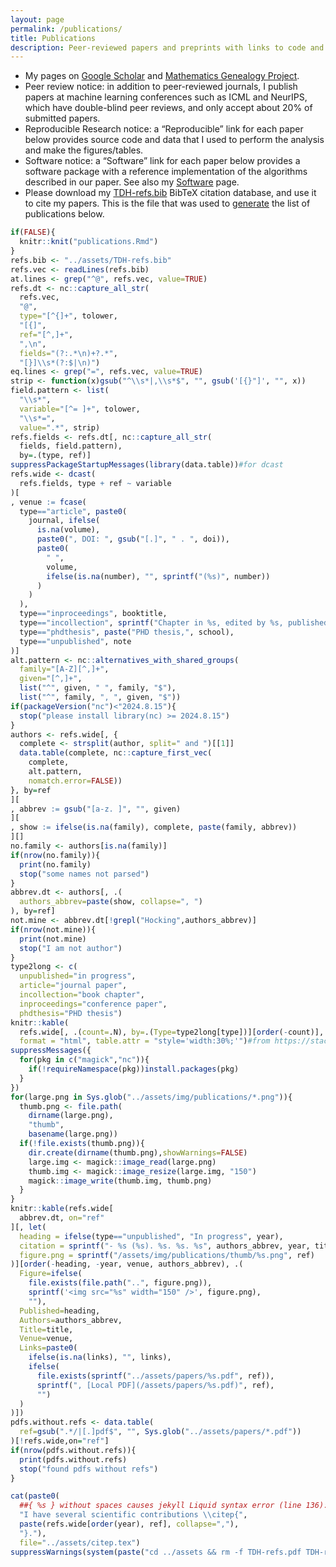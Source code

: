 ```yaml
---
layout: page
permalink: /publications/
title: Publications
description: Peer-reviewed papers and preprints with links to code and data
---
```


- My pages on
  [Google Scholar](https://scholar.google.ca/citations?user=c83d8tgAAAAJ)
  and
  [Mathematics Genealogy Project](https://www.genealogy.math.ndsu.nodak.edu/id.php?id=224469).
- Peer review notice: in addition to peer-reviewed journals, I publish
  papers at machine learning conferences such as ICML and NeurIPS, which
  have double-blind peer reviews, and only accept about 20% of
  submitted papers.
- Reproducible Research notice: a "Reproducible" link for each paper below
  provides source code and data that I used to perform the analysis and make
  the figures/tables.
- Software notice: a "Software" link for each paper below provides a software
  package with a reference implementation of the algorithms described
  in our paper. See also my [Software](https://tdhock.github.io/software/) page.
- Please download my [TDH-refs.bib](/assets/TDH-refs.bib) BibTeX
  citation database, and use it to cite my papers. This is the file
  that was used to
  [generate](https://tdhock.github.io/blog/2024/auto-pubs-page/) the
  list of publications below.

```r
if(FALSE){
  knitr::knit("publications.Rmd")
}
refs.bib <- "../assets/TDH-refs.bib"
refs.vec <- readLines(refs.bib)
at.lines <- grep("^@", refs.vec, value=TRUE)
refs.dt <- nc::capture_all_str(
  refs.vec,
  "@",
  type="[^{]+", tolower,
  "[{]",
  ref="[^,]+",
  ",\n",
  fields="(?:.*\n)+?.*",
  "[}]\\s*(?:$|\n)")
eq.lines <- grep("=", refs.vec, value=TRUE)
strip <- function(x)gsub("^\\s*|,\\s*$", "", gsub('[{}"]', "", x))
field.pattern <- list(
  "\\s*",
  variable="[^= ]+", tolower,
  "\\s*=",
  value=".*", strip)  
refs.fields <- refs.dt[, nc::capture_all_str(
  fields, field.pattern),
  by=.(type, ref)]
suppressPackageStartupMessages(library(data.table))#for dcast
refs.wide <- dcast(
  refs.fields, type + ref ~ variable
)[
, venue := fcase(
  type=="article", paste0(
    journal, ifelse(
      is.na(volume),
      paste0(", DOI: ", gsub("[.]", " . ", doi)),
      paste0(
        " ",
        volume,
        ifelse(is.na(number), "", sprintf("(%s)", number))
      )
    )
  ),
  type=="inproceedings", booktitle,
  type=="incollection", sprintf("Chapter in %s, edited by %s, published by %s", booktitle, editor, publisher),
  type=="phdthesis", paste("PHD thesis,", school),
  type=="unpublished", note
)]
alt.pattern <- nc::alternatives_with_shared_groups(
  family="[A-Z][^,]+",
  given="[^,]+",
  list("^", given, " ", family, "$"),
  list("^", family, ", ", given, "$"))
if(packageVersion("nc")<"2024.8.15"){
  stop("please install library(nc) >= 2024.8.15")
}
authors <- refs.wide[, {
  complete <- strsplit(author, split=" and ")[[1]]
  data.table(complete, nc::capture_first_vec(
    complete,
    alt.pattern,
    nomatch.error=FALSE))
}, by=ref
][
, abbrev := gsub("[a-z. ]", "", given)
][
, show := ifelse(is.na(family), complete, paste(family, abbrev))
][]
no.family <- authors[is.na(family)]
if(nrow(no.family)){
  print(no.family)
  stop("some names not parsed")
}
abbrev.dt <- authors[, .(
  authors_abbrev=paste(show, collapse=", ")
), by=ref]
not.mine <- abbrev.dt[!grepl("Hocking",authors_abbrev)]
if(nrow(not.mine)){
  print(not.mine)
  stop("I am not author")
}
type2long <- c(
  unpublished="in progress",
  article="journal paper",
  incollection="book chapter",
  inproceedings="conference paper",
  phdthesis="PHD thesis")
knitr::kable(
  refs.wide[, .(count=.N), by=.(Type=type2long[type])][order(-count)],
  format = "html", table.attr = "style='width:30%;'")#from https://stackoverflow.com/questions/41900335/adjusting-width-of-tables-made-with-kable-in-rmarkdown-documents
suppressMessages({
  for(pkg in c("magick","nc")){
    if(!requireNamespace(pkg))install.packages(pkg)
  }
})
for(large.png in Sys.glob("../assets/img/publications/*.png")){
  thumb.png <- file.path(
    dirname(large.png),
    "thumb",
    basename(large.png))
  if(!file.exists(thumb.png)){
    dir.create(dirname(thumb.png),showWarnings=FALSE)
    large.img <- magick::image_read(large.png)
    thumb.img <- magick::image_resize(large.img, "150")
    magick::image_write(thumb.img, thumb.png)
  }
}
knitr::kable(refs.wide[
  abbrev.dt, on="ref"
][, let(
  heading = ifelse(type=="unpublished", "In progress", year),
  citation = sprintf("- %s (%s). %s. %s. %s", authors_abbrev, year, title, venue, links),
  figure.png = sprintf("/assets/img/publications/thumb/%s.png", ref)
)][order(-heading, -year, venue, authors_abbrev), .(
  Figure=ifelse(
    file.exists(file.path("..", figure.png)),
    sprintf('<img src="%s" width="150" />', figure.png),
    ""),
  Published=heading,
  Authors=authors_abbrev,
  Title=title,
  Venue=venue,
  Links=paste0(
    ifelse(is.na(links), "", links),
    ifelse(
      file.exists(sprintf("../assets/papers/%s.pdf", ref)),
      sprintf(", [Local PDF](/assets/papers/%s.pdf)", ref),
      "")
  )
)])
pdfs.without.refs <- data.table(
  ref=gsub(".*/|[.]pdf$", "", Sys.glob("../assets/papers/*.pdf"))
)[!refs.wide,on="ref"]
if(nrow(pdfs.without.refs)){
  print(pdfs.without.refs)
  stop("found pdfs without refs")
}
```

```r
cat(paste0(
  ##{ %s } without spaces causes jekyll Liquid syntax error (line 136): Tag '{ %' was not properly terminated with regexp: /\%\}/ in _pages/publications.Rmd and with spaces causes latex/bibtex to error, so we use paste0 instead of sprintf.
  "I have several scientific contributions \\citep{",
  paste(refs.wide[order(year), ref], collapse=","),
  "}."),
  file="../assets/citep.tex")
suppressWarnings(system(paste("cd ../assets && rm -f TDH-refs.pdf TDH-refs.aux TDH-refs.bbl && pdflatex TDH-refs && bibtex TDH-refs && pdflatex TDH-refs && pdflatex TDH-refs && evince TDH-refs.pdf &")))
```
